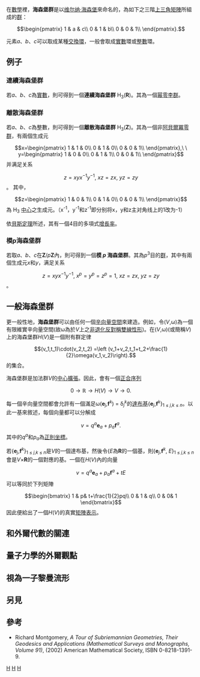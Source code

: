 在[[數學|數學]]裡，'''海森堡群'''是以[[维尔纳·海森堡|维尔纳·海森堡]]來命名的，為如下之三階[[三角矩陣|上三角矩陣]]所組成的[[群|群]]：

:<math>\begin{pmatrix}
 1 & a & c\\
 0 & 1 & b\\
 0 & 0 & 1\\
\end{pmatrix}.
</math>

元素''a''、''b''、''c''可以取成某種[[交換環|交換環]]，一般會取成[[實數|實數]]環或[[整數|整數]]環。

==例子==
=== 連續海森堡群 ===
若''a''、''b''、''c''為[[實數|實數]]，則可得到一個'''連續海森堡群''' H<sub>3</sub>('''R''')。其為一個[[冪零群|幂零]][[李群|李群]]。
=== 離散海森堡群 ===
若''a''、''b''、''c''為整數，則可得到一個'''離散海森堡群''' H<sub>3</sub>('''Z''')。其為一個非[[阿貝爾群|阿貝爾]][[冪零群|冪零群]]，有兩個生成元
:<math>x=\begin{pmatrix}
 1 & 1 & 0\\
 0 & 1 & 0\\
 0 & 0 & 1\\
\end{pmatrix},\ \ y=\begin{pmatrix}
 1 & 0 & 0\\
 0 & 1 & 1\\
 0 & 0 & 1\\
\end{pmatrix}</math>
并满足关系
:<math> z^{}_{}=xyx^{-1}y^{-1},\  xz=zx,\  yz=zy </math>。
其中，
:<math>z=\begin{pmatrix}
 1 & 0 & 1\\
 0 & 1 & 0\\
 0 & 0 & 1\\
\end{pmatrix}</math>
為 H<sub>3</sub> [[中心_(群论)|中心]]之生成元。（x<sup>-1</sup>，y<sup>-1</sup>和z<sup>-1</sup>即分别将x，y和z主对角线上的1改为-1）

依[[貝斯定理|貝斯定理]]所述，其有一個4目的多項式[[增長率_(群論)|增長率]]。
=== 模p海森堡群 ===
若取''a''、''b''、''c''在'''Z'''/''p'''''Z'''內，則可得到一個'''模 ''p'' 海森堡群'''。其為''p''<sup>3</sup>目的[[群|群]]，其中有兩個生成元''x''和''y''，满足关系
:<math> z^{}_{}=xyx^{-1}y^{-1},\   x^p=y^p=z^p=1,\  xz=zx,\  yz=zy </math>。

==一般海森堡群==

更一般性地，'''海森堡群'''可以由任何一個[[辛向量空間|辛向量空間]]來建造。例如，令(''V'',ω)為一個有限維實辛向量空間(故ω為於''V''上之[[非退化形式|非退化]][[反對稱|反對稱]][[雙線性形|雙線性形]])。在(''V'',ω)(或簡稱''V'')上的海森堡群''H''(''V'')是一個附有群定律
:<math>(v_1,t_1)\cdot(v_2,t_2) =\left (v_1+v_2,t_1+t_2+\frac{1}{2}\omega(v_1,v_2)\right).</math>
的集合。

海森堡群是加法群''V''的[[中心擴張|中心擴張]]。因此，會有一個[[正合序列|正合序列]]
:<math>0\to\mathbb{R}\to H(V)\to V\to 0.</math>

每一個辛向量空間都會允許有一個滿足ω('''e'''<sub>''j''</sub>,'''f'''<sup>''k''</sup>) = δ<sub>''j''</sub><sup>''k''</sup>的[[達布基|達布基]]{'''e'''<sub>''j''</sub>,'''f'''<sup>''k''</sup>}<sub>1 ≤ ''j'',''k'' ≤ ''n''</sub>。以此一基來敘述，每個向量都可以分解成
:<math>v=q^a\mathbf{e}_a+p_a\mathbf{f}^a.</math>
其中的''q''<sup>''a''</sup>和''p''<sub>''a''</sub>為[[正則坐標|正則坐標]]。

若{'''e'''<sub>''j''</sub>,'''f'''<sup>''k''</sup>}<sub>1 ≤ ''j'',''k'' ≤ ''n''</sub>是''V''的一個達布基，然後令{''E''為'''R'''的一個基，則{'''e'''<sub>''j''</sub>,'''f'''<sup>''k''</sup>, ''E''}<sub>1 ≤ ''j'',''k'' ≤ ''n''</sub>會是''V''×'''R'''的一個對應的基。一個在''H''(''V'')內的向量
:<math>v=q^a\mathbf{e}_a+p_a\mathbf{f}^a+tE</math>
可以等同於下列矩陣
:<math>
\begin{bmatrix}
1 & p& t+\frac{1}{2}pq\\
0 & 1 & q\\
0 & 0& 1
\end{bmatrix}</math>
因此便給出了一個''H''(''V'')的真實[[表示_(群)|矩陣表示]]。

==和外爾代數的關連==

==量子力學的外爾觀點==
==視為一子黎曼流形==

==另見==

==參考== 
* Richard Montgomery, ''A Tour of Subriemannian Geometries, Their Geodesics and Applications (Mathematical Surveys and Monographs, Volume 91)'', (2002) American Mathematical Society, ISBN 0-8218-1391-9.

[[Category:群論|H]]
[[Category:李群|H]]
[[Category:數學量子化|H]]
